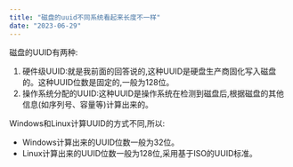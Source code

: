 ```yaml
---
title: "磁盘的uuid不同系统看起来长度不一样"
date: "2023-06-29"
---
```

磁盘的UUID有两种:
1. 硬件级UUID:就是我前面的回答说的,这种UUID是硬盘生产商固化写入磁盘的。这种UUID位数是固定的,一般为128位。
2. 操作系统分配的UUID:这种UUID是操作系统在检测到磁盘后,根据磁盘的其他信息(如序列号、容量等)计算出来的。

Windows和Linux计算UUID的方式不同,所以:
- Windows计算出来的UUID位数一般为32位。
- Linux计算出来的UUID位数一般为128位,采用基于ISO的UUID标准。